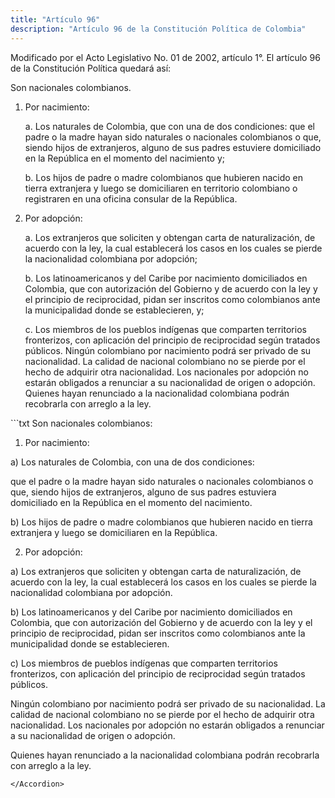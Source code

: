 ```yaml
---
title: "Artículo 96"
description: "Artículo 96 de la Constitución Política de Colombia"
---
```

<Warning>Modificado por el Acto Legislativo No. 01 de 2002, artículo 1°. El artículo 96 de la Constitución Política quedará así:</Warning>

Son nacionales colombianos.

1. Por nacimiento:

    a. Los naturales de Colombia, que con una de dos condiciones: que el padre o la madre hayan sido naturales o nacionales colombianos o que, siendo hijos de extranjeros, alguno de sus padres estuviere domiciliado en la República en el momento del nacimiento y;

    b. Los hijos de padre o madre colombianos que hubieren nacido en tierra extranjera y luego se domiciliaren en territorio colombiano o registraren en una oficina consular de la República.

2. Por adopción:

    a. Los extranjeros que soliciten y obtengan carta de naturalización, de acuerdo con la ley, la cual establecerá los casos en los cuales se pierde la nacionalidad colombiana por adopción;

    b. Los latinoamericanos y del Caribe por nacimiento domiciliados en Colombia, que con autorización del Gobierno y de acuerdo con la ley y el principio de reciprocidad, pidan ser inscritos como colombianos ante la municipalidad donde se establecieren, y;

    c. Los miembros de los pueblos indígenas que comparten territorios fronterizos, con aplicación del principio de reciprocidad según tratados públicos. Ningún colombiano por nacimiento podrá ser privado de su nacionalidad. La calidad de nacional colombiano no se pierde por el hecho de adquirir otra nacionalidad. Los nacionales por adopción no estarán obligados a renunciar a su nacionalidad de origen o adopción. Quienes hayan renunciado a la nacionalidad colombiana podrán recobrarla con arreglo a la ley.

<Accordion title="Artículo original antes de la modificación:">
```txt
Son nacionales colombianos:

1. Por nacimiento:

a) Los naturales de Colombia, con una de dos condiciones:

que el padre o la madre hayan sido naturales o nacionales colombianos
o que, siendo hijos de extranjeros, alguno de sus padres estuviera
domiciliado en la República en el momento del nacimiento.

b) Los hijos de padre o madre colombianos que hubieren nacido en
tierra extranjera y luego se domiciliaren en la República.

2. Por adopción:

a) Los extranjeros que soliciten y obtengan carta de naturalización,
de acuerdo con la ley, la cual establecerá los casos en los cuales se
pierde la nacionalidad colombiana por adopción.

b) Los latinoamericanos y del Caribe por nacimiento domiciliados en
Colombia, que con autorización del Gobierno y de acuerdo con la ley y
el principio de reciprocidad, pidan ser inscritos como colombianos
ante la municipalidad donde se establecieren.

c) Los miembros de pueblos indígenas que comparten territorios
fronterizos, con aplicación del principio de reciprocidad según
tratados públicos.

Ningún colombiano por nacimiento podrá ser privado de su nacionalidad.
La calidad de nacional colombiano no se pierde por el hecho de
adquirir otra nacionalidad. Los nacionales por adopción no estarán
obligados a renunciar a su nacionalidad de origen o adopción.

Quienes hayan renunciado a la nacionalidad colombiana podrán
recobrarla con arreglo a la ley.
```
</Accordion>